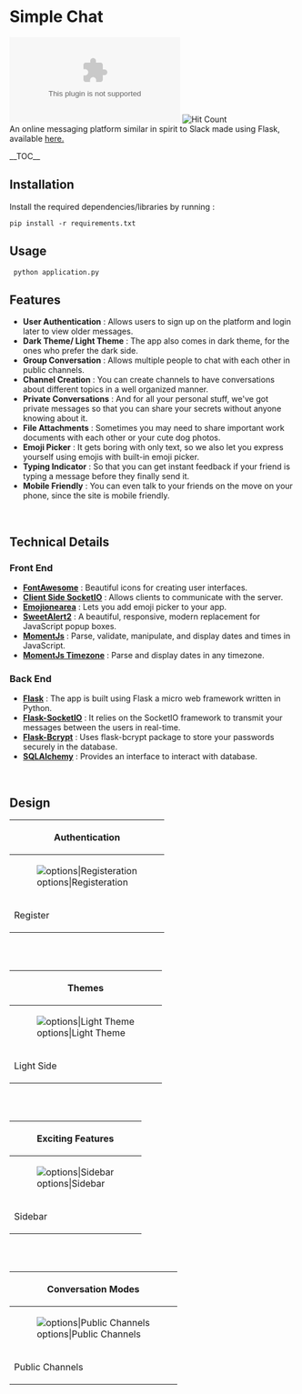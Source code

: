= Simple Chat =
[[File:https://img.shields.io/website/https/trollegle.herokuapp.com?down_color=lightgrey&down_message=offline&style=flat-square&up_color=blue&up_message=online|Website Status]]
[[File:http://hits.dwyl.io/udit-001/simple-chat.svg|Hit Count]]<br />
An online messaging platform similar in spirit to Slack made using Flask, available [https://trollegle.herokuapp.com/ here.]

__TOC__

== Installation ==
Install the required dependencies/libraries by running :
 <nowiki>pip install -r requirements.txt</nowiki>

== Usage == 
  <nowiki>python application.py</nowiki>

== Features ==
* '''User Authentication''' : Allows users to sign up on the platform and login later to view older messages.
* '''Dark Theme/ Light Theme''' : The app also comes in dark theme, for the ones who prefer the dark side.
* '''Group Conversation''' : Allows multiple people to chat with each other in public channels.
* '''Channel Creation''' : You can create channels to have conversations about different topics in a well organized manner.
* '''Private Conversations''' : And for all your personal stuff, we've got private messages so that you can share your secrets without anyone knowing about it.
* '''File Attachments''' : Sometimes you may need to share important work documents with each other or your cute dog photos.
* '''Emoji Picker''' : It gets boring with only text, so we also let you express yourself using emojis with built-in emoji picker.
* '''Typing Indicator''' : So that you can get instant feedback if your friend is typing a message before they finally send it.
* '''Mobile Friendly''' : You can even talk to your friends on the move on your phone, since the site is mobile friendly.

<br />

== Technical Details ==

=== Front End ===
* '''[https://fontawesome.com/ FontAwesome]''' : Beautiful icons for creating user interfaces.
* '''[https://socket.io/docs/client-api/ Client Side SocketIO]''' :  Allows clients to communicate with the server.
* '''[https://github.com/mervick/emojionearea Emojionearea]''' : Lets you add emoji picker to your app.
* '''[https://sweetalert2.github.io/ SweetAlert2]''' : A beautiful, responsive, modern replacement for JavaScript popup boxes.
* '''[https://momentjs.com/ MomentJs]''' : Parse, validate, manipulate, and display dates and times in JavaScript.
* '''[https://momentjs.com/timezone/ MomentJs Timezone]''' : Parse and display dates in any timezone.

=== Back End ===
* '''[http://flask.pocoo.org/docs/1.0/ Flask]''' : The app is built using Flask a micro web framework written in Python.
* '''[https://flask-socketio.readthedocs.io/en/latest/ Flask-SocketIO]''' : It relies on the SocketIO framework to transmit your messages between the users in real-time.
* '''[https://flask-bcrypt.readthedocs.io/en/latest/ Flask-Bcrypt]''' : Uses flask-bcrypt package to store your passwords securely in the database.
* '''[https://docs.sqlalchemy.org/en/13/ SQLAlchemy]''' : Provides an interface to interact with database.

<br />

== Design ==

{|
!colspan="2"|Authentication
|-
|[[File:screenshots/register-page.png|options|Registeration]]
|[[File:screenshots/login-page.png|options|Login]]
|-
|Register
|Login
|}

<br />
<br />

{|
!colspan="2"|Themes
|-
|[[File:screenshots/chat-screen__light-typing.png|options|Light Theme]]
|[[File:screenshots/chat-screen__dark-typing.png|options|Dark Theme]]
|-
|Light Side
|Dark Side
|}

<br />
<br />

{|
!colspan="3"|Exciting Features
|-
|[[File:screenshots/chat-screen__sidebar.png|options|Sidebar]]
|[[File:screenshots/emoji-picker.png|options|Emoji Picker]]
|[[File:screenshots/chat-screen__dark-file_attachment.png|options|File Attachments]]
|-
|Sidebar
|Emoji Picker
|File Attachments
|}

<br />
<br />

{|
!colspan="2"|Conversation Modes
|-
|[[File:screenshots/chat-screen__dark-typing.png|options|Public Channels]]
|[[File:screenshots/chat-screen__private.png|options|Private Messages]]
|-
|Public Channels
|Private Messages
|}


